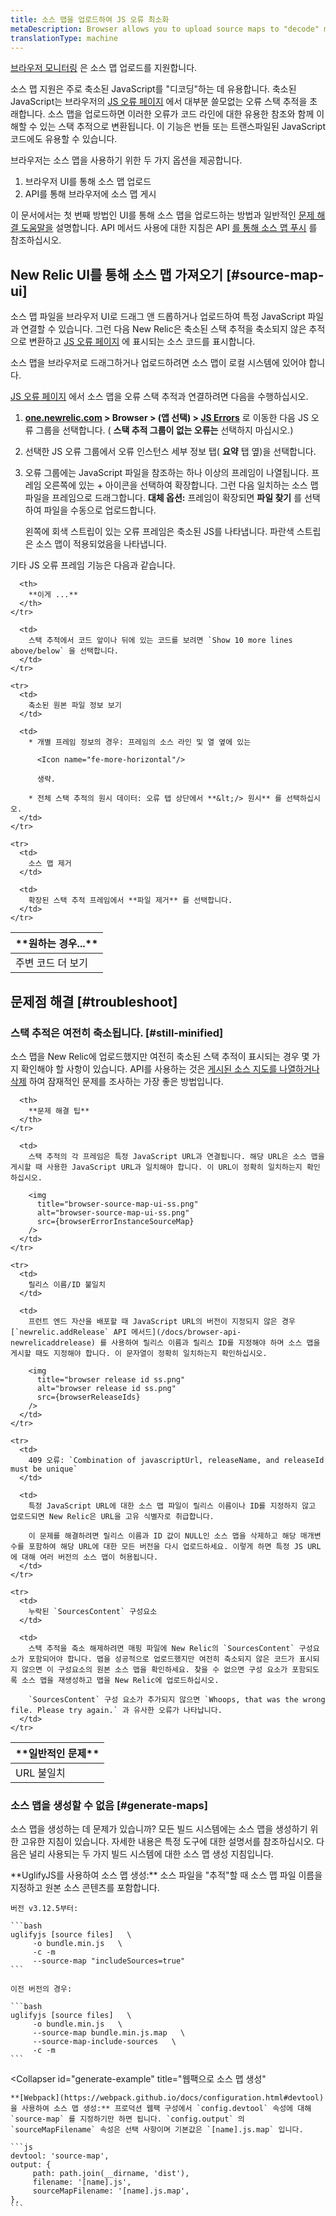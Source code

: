 ```yaml
---
title: 소스 맵을 업로드하여 JS 오류 최소화
metaDescription: Browser allows you to upload source maps to "decode" minified JavaScript; this allows you to understand your error stack traces in the browser UI.
translationType: machine
---
```




[브라우저 모니터링](/docs/browser/new-relic-browser/getting-started/introduction-new-relic-browser) 은 소스 맵 업로드를 지원합니다.

소스 맵 지원은 주로 축소된 JavaScript를 "디코딩"하는 데 유용합니다. 축소된 JavaScript는 브라우저의 [JS 오류 페이지](/docs/browser/new-relic-browser/browser-pro-features/javascript-errors-page-examining-errors-over-time) 에서 대부분 쓸모없는 오류 스택 추적을 초래합니다. 소스 맵을 업로드하면 이러한 오류가 코드 라인에 대한 유용한 참조와 함께 이해할 수 있는 스택 추적으로 변환됩니다. 이 기능은 번들 또는 트랜스파일된 JavaScript 코드에도 유용할 수 있습니다.

브라우저는 소스 맵을 사용하기 위한 두 가지 옵션을 제공합니다.

1. 브라우저 UI를 통해 소스 맵 업로드
2. API를 통해 브라우저에 소스 맵 게시

이 문서에서는 첫 번째 방법인 UI를 통해 소스 맵을 업로드하는 방법과 일반적인 [문제 해결 도움말을](#troubleshoot) 설명합니다. API 메서드 사용에 대한 지침은 API [를 통해 소스 맵 푸시](/docs/push-source-maps-api) 를 참조하십시오.

## New Relic UI를 통해 소스 맵 가져오기 [#source-map-ui]

소스 맵 파일을 브라우저 UI로 드래그 앤 드롭하거나 업로드하여 특정 JavaScript 파일과 연결할 수 있습니다. 그런 다음 New Relic은 축소된 스택 추적을 축소되지 않은 추적으로 변환하고 [JS 오류 페이지](#examine-unminified) 에 표시되는 소스 코드를 표시합니다.

소스 맵을 브라우저로 드래그하거나 업로드하려면 소스 맵이 로컬 시스템에 있어야 합니다.

[JS 오류 페이지](/docs/browser/new-relic-browser/browser-pro-features/javascript-errors-page-examining-errors-over-time) 에서 소스 맵을 오류 스택 추적과 연결하려면 다음을 수행하십시오.

1. **[one.newrelic.com](https://one.newrelic.com/all-capabilities) > Browser > (앱 선택) > [JS Errors](/docs/browser/new-relic-browser/browser-pro-features/javascript-errors-page-examining-errors-over-time)** 로 이동한 다음 JS 오류 그룹을 선택합니다. ( **스택 추적 그룹이 없는 오류는** 선택하지 마십시오.)

2. 선택한 JS 오류 그룹에서 오류 인스턴스 세부 정보 탭( **요약** 탭 옆)을 선택합니다.

3. 오류 그룹에는 JavaScript 파일을 참조하는 하나 이상의 프레임이 나열됩니다. 프레임 오른쪽에 있는 + 아이콘을 선택하여 확장합니다. 그런 다음 일치하는 소스 맵 파일을 프레임으로 드래그합니다. **대체 옵션:** 프레임이 확장되면 **파일 찾기** 를 선택하여 파일을 수동으로 업로드합니다.

   <Callout variant="tip">
     왼쪽에 회색 스트립이 있는 오류 프레임은 축소된 JS를 나타냅니다. 파란색 스트립은 소스 맵이 적용되었음을 나타냅니다.
   </Callout>

기타 JS 오류 프레임 기능은 다음과 같습니다.

<table>
  <thead>
    <tr>
      <th style={{ width: "200px" }}>
        **원하는 경우...**
      </th>

      <th>
        **이게 ...**
      </th>
    </tr>
  </thead>

  <tbody>
    <tr>
      <td>
        주변 코드 더 보기
      </td>

      <td>
        스택 추적에서 코드 앞이나 뒤에 있는 코드를 보려면 `Show 10 more lines above/below` 을 선택합니다.
      </td>
    </tr>

    <tr>
      <td>
        축소된 원본 파일 정보 보기
      </td>

      <td>
        * 개별 프레임 정보의 경우: 프레임의 소스 라인 및 열 옆에 있는

          <Icon name="fe-more-horizontal"/>

          생략.

        * 전체 스택 추적의 원시 데이터: 오류 탭 상단에서 **&lt;/> 원시** 를 선택하십시오.
      </td>
    </tr>

    <tr>
      <td>
        소스 맵 제거
      </td>

      <td>
        확장된 스택 추적 프레임에서 **파일 제거** 를 선택합니다.
      </td>
    </tr>
  </tbody>
</table>

## 문제점 해결 [#troubleshoot]

### 스택 추적은 여전히 축소됩니다. [#still-minified]

소스 맵을 New Relic에 업로드했지만 여전히 축소된 스택 추적이 표시되는 경우 몇 가지 확인해야 할 사항이 있습니다. API를 사용하는 것은 [게시된 소스 지도를 나열하거나 삭제](/docs/push-source-maps-api#publish) 하여 잠재적인 문제를 조사하는 가장 좋은 방법입니다.

<table>
  <thead>
    <tr>
      <th style={{ width: "200px" }}>
        **일반적인 문제**
      </th>

      <th>
        **문제 해결 팁**
      </th>
    </tr>
  </thead>

  <tbody>
    <tr>
      <td>
        URL 불일치
      </td>

      <td>
        스택 추적의 각 프레임은 특정 JavaScript URL과 연결됩니다. 해당 URL은 소스 맵을 게시할 때 사용한 JavaScript URL과 일치해야 합니다. 이 URL이 정확히 일치하는지 확인하십시오.

        <img
          title="browser-source-map-ui-ss.png"
          alt="browser-source-map-ui-ss.png"
          src={browserErrorInstanceSourceMap}
        />
      </td>
    </tr>

    <tr>
      <td>
        릴리스 이름/ID 불일치
      </td>

      <td>
        프런트 엔드 자산을 배포할 때 JavaScript URL의 버전이 지정되지 않은 경우 [`newrelic.addRelease` API 메서드](/docs/browser-api-newrelicaddrelease) 를 사용하여 릴리스 이름과 릴리스 ID를 지정해야 하며 소스 맵을 게시할 때도 지정해야 합니다. 이 문자열이 정확히 일치하는지 확인하십시오.

        <img
          title="browser release id ss.png"
          alt="browser release id ss.png"
          src={browserReleaseIds}
        />
      </td>
    </tr>

    <tr>
      <td>
        409 오류: `Combination of javascriptUrl, releaseName, and releaseId must be unique`
      </td>

      <td>
        특정 JavaScript URL에 대한 소스 맵 파일이 릴리스 이름이나 ID를 지정하지 않고 업로드되면 New Relic은 URL을 고유 식별자로 취급합니다.

        이 문제를 해결하려면 릴리스 이름과 ID 값이 NULL인 소스 맵을 삭제하고 해당 매개변수를 포함하여 해당 URL에 대한 모든 버전을 다시 업로드하세요. 이렇게 하면 특정 JS URL에 대해 여러 버전의 소스 맵이 허용됩니다.
      </td>
    </tr>

    <tr>
      <td>
        누락된 `SourcesContent` 구성요소
      </td>

      <td>
        스택 추적을 축소 해제하려면 매핑 파일에 New Relic의 `SourcesContent` 구성요소가 포함되어야 합니다. 맵을 성공적으로 업로드했지만 여전히 축소되지 않은 코드가 표시되지 않으면 이 구성요소의 원본 소스 맵을 확인하세요. 찾을 수 없으면 구성 요소가 포함되도록 소스 맵을 재생성하고 맵을 New Relic에 업로드하십시오.

        `SourcesContent` 구성 요소가 추가되지 않으면 `Whoops, that was the wrong file. Please try again.` 과 유사한 오류가 나타납니다.
      </td>
    </tr>
  </tbody>
</table>

### 소스 맵을 생성할 수 없음 [#generate-maps]

소스 맵을 생성하는 데 문제가 있습니까? 모든 빌드 시스템에는 소스 맵을 생성하기 위한 고유한 지침이 있습니다. 자세한 내용은 특정 도구에 대한 설명서를 참조하십시오. 다음은 널리 사용되는 두 가지 빌드 시스템에 대한 소스 맵 생성 지침입니다.

<CollapserGroup>
  <Collapser
    id="generate-example"
    title="UglifyJS로 소스 맵 생성"
  >
    **UglifyJS를 사용하여 소스 맵 생성:** 소스 파일을 "추적"할 때 소스 맵 파일 이름을 지정하고 원본 소스 콘텐츠를 포함합니다.

    버전 v3.12.5부터:

    ```bash
    uglifyjs [source files]   \ 
         -o bundle.min.js   \ 
         -c -m
         --source-map "includeSources=true"
    ```

    이전 버전의 경우:

    ```bash
    uglifyjs [source files]   \ 
         -o bundle.min.js   \ 
         --source-map bundle.min.js.map   \ 
         --source-map-include-sources   \ 
         -c -m
    ```
  </Collapser>

  <Collapser
    id="generate-example"
    title="웹팩으로 소스 맵 생성"
  >
    **[Webpack](https://webpack.github.io/docs/configuration.html#devtool) 을 사용하여 소스 맵 생성:** 프로덕션 웹팩 구성에서 `config.devtool` 속성에 대해 `source-map` 를 지정하기만 하면 됩니다. `config.output` 의 `sourceMapFilename` 속성은 선택 사항이며 기본값은 `[name].js.map` 입니다.

    ```js
    devtool: 'source-map', 
    output: { 
         path: path.join(__dirname, 'dist'), 
         filename: '[name].js', 
         sourceMapFilename: '[name].js.map', 
    },
    ```
  </Collapser>
</CollapserGroup>